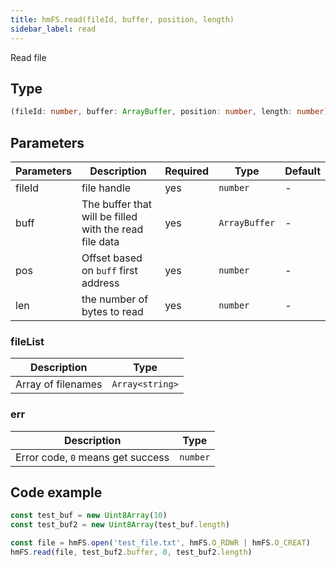 ```yaml
---
title: hmFS.read(fileId, buffer, position, length)
sidebar_label: read
---
```


Read file

## Type

```ts
(fileId: number, buffer: ArrayBuffer, position: number, length: number) => [fileList, err]
```

## Parameters

| Parameters | Description                                            | Required | Type          | Default |
| ---------- | ------------------------------------------------------ | -------- | ------------- | ------- |
| fileId     | file handle                                            | yes      | `number`      | -       |
| buff       | The buffer that will be filled with the read file data | yes      | `ArrayBuffer` | -       |
| pos        | Offset based on `buff` first address                   | yes      | `number`      | -       |
| len        | the number of bytes to read                            | yes      | `number`      | -       |

### fileList

| Description        | Type            |
| ------------------ | --------------- |
| Array of filenames | `Array<string>` |

### err

| Description                       | Type     |
| --------------------------------- | -------- |
| Error code, `0` means get success | `number` |

## Code example

```js
const test_buf = new Uint8Array(10)
const test_buf2 = new Uint8Array(test_buf.length)

const file = hmFS.open('test_file.txt', hmFS.O_RDWR | hmFS.O_CREAT)
hmFS.read(file, test_buf2.buffer, 0, test_buf2.length)
```
